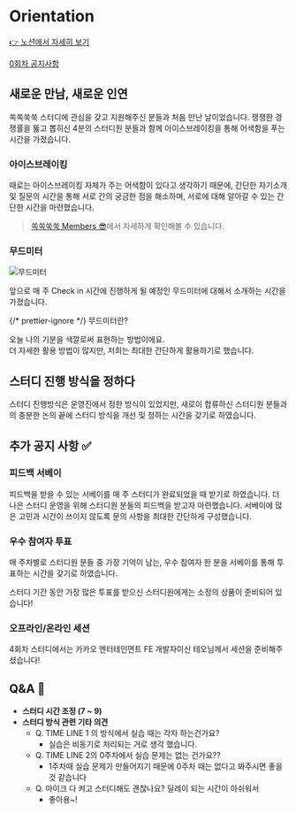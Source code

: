 
# Orientation

[👉 노션에서 자세히 보기](https://www.notion.so/minsooweb/0-2c8cdd4d43f842909b23d0ebca7fb1ab)

[0회차 공지사항](https://www.notion.so/minsooweb/0-52ae8202044d4b95b4afd9468a567cf1)

## 새로운 만남, 새로운 인연

쏙쏙쑥쑥 스터디에 관심을 갖고 지원해주신 분들과 처음 만난 날이었습니다.
쟁쟁한 경쟁률을 뚫고 뽑히신 4분의 스터디원 분들과 함께 아이스브레이킹을 통해 어색함을 푸는 시간을 가졌습니다.

### 아이스브레이킹

때로는 아이스브레이킹 자체가 주는 어색함이 있다고 생각하기 때문에, 간단한 자기소개 및 질문의 시간을 통해
서로 간의 궁금한 점을 해소하며, 서로에 대해 알아갈 수 있는 간단한 시간을 마련했습니다.

> [쏙쏙쑥쑥 Members 😎](https://www.notion.so/minsooweb/8d98b97f37974ade930bef4eed51b5a6?v=3e6a6adf947b4b79a4a040701000ef58)에서 자세하게 확인해볼 수 있습니다.

### 무드미터

![무드미터](https://file.notion.so/f/s/65e29408-5fbb-4b16-9f4d-a38a4cf0a8d1/201557736_500.jpg?id=70877e09-6052-443e-9d61-c2868b8154e4&table=block&spaceId=acbe5465-92d7-426a-ab5f-c7e71d7be6e6&expirationTimestamp=1696759200000&signature=VlCHADiZDLfWl0EedjWfRsCmZnv-EGA8Xm-TvWtYC3M&downloadName=201557736_500.jpg)

앞으로 매 주 Check in 시간에 진행하게 될 예정인 무드미터에 대해서 소개하는 시간을 가졌습니다.

{/* prettier-ignore */}
<Callout>
  무드미터란?<br/>

  오늘 나의 기분을 색깔로써 표현하는 방법이에요.<br/>더 자세한 활용 방법이 많지만, 저희는 최대한 간단하게 활용하기로 했습니다.
</Callout>

## 스터디 진행 방식을 정하다

스터디 진행방식은 운영진에서 정한 방식이 있었지만,
새로이 합류하신 스터디원 분들과의 충분한 논의 끝에 스터디 방식을 개선 및 정하는 시간을 갖기로 하였습니다.

## 추가 공지 사항 ✅

### 피드백 서베이

피드백을 받을 수 있는 서베이를 매 주 스터디가 완료되었을 때 받기로 하였습니다.
더 나은 스터디 운영을 위해 스터디원 분들의 피드백을 받고자 마련했습니다.
서베이에 많은 고민과 시간이 쓰이지 않도록 문의 사항을 최대한 간단하게 구성했습니다.

### 우수 참여자 투표

매 주차별로 스터디원 분들 중 가장 기억이 남는, 우수 참여자 한 분을 서베이를 통해 투표하는 시간을 갖기로 하였습니다.

<Callout emoji="📨">
  스터디 기간 동안 가장 많은 투표를 받으신 스터디원에게는 소정의 상품이 준비되어
  있습니다!
</Callout>

### 오프라인/온라인 세션

4회차 스터디에서는 카카오 엔터테인먼트 FE 개발자이신 테오님께서 세션을 준비해주셨습니다!

## Q&A 🧐

- **스터디 시간 조정 (7 ~ 9)**
- **스터디 방식 관련 기타 의견**
  - Q. TIME LINE 1 의 방식에서 실습 때는 각자 하는건가요?
    - 실습은 비동기로 처리되는 거로 생각 했습니다.
  - Q. TIME LINE 2의 0주차에서 실습 문제는 없는 건가요??
    - 1주차때 실습 문제가 만들어지기 때문에 0주차 때는 없다고 봐주시면 좋을 것 같습니다
  - Q. 마이크 다 켜고 스터디해도 괜찮나요? 딜레이 되는 시간이 아쉬워서
    - 좋아용~!
